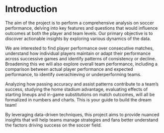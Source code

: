 # Introduction

The aim of the project is to perform a comprehensive analysis on soccer performance, delving into key features and questions that would influence outcomes at both the player and team levels. Our primary objective is to discover actionable insights by exploring various dynamics of the data.

We are interested to find player performance over consecutive matches, understand how individual players maintain or adapt their performance across successive games and identify patterns of consistency or decline. Broadening this we will also explore overall team performance, including a comparison between actual player performance and expected performance, to identify overachieving or underperforming teams.
 
Analyzing how passing accuracy and assist patterns contribute to a team’s success, studying the home stadium advantage, evaluating effects of starting lineups and in-game substitutions on match outcomes, will all be formalized in numbers and charts. This is your guide to build the dream team!

By leveraging data-driven techniques, this project aims to provide nuanced insights that will help teams manage strategies and fans better understand the factors driving success on the soccer field.
